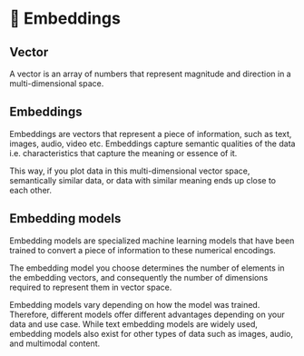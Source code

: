 # 📘 Embeddings

## Vector

A vector is an array of numbers that represent magnitude and direction in a multi-dimensional space.

## Embeddings

Embeddings are vectors that represent a piece of information, such as text, images, audio, video etc. Embeddings capture semantic qualities of the data i.e. characteristics that capture the meaning or essence of it.

This way, if you plot data in this multi-dimensional vector space, semantically similar data, or data with similar meaning ends up close to each other.

## Embedding models

Embedding models are specialized machine learning models that have been trained to convert a piece of information to these numerical encodings.

The embedding model you choose determines the number of elements in the embedding vectors, and consequently the number of dimensions required to represent them in vector space.

Embedding models vary depending on how the model was trained. Therefore, different models offer different advantages depending on your data and use case. While text embedding models are widely used, embedding models also exist for other types of data such as images, audio, and multimodal content.